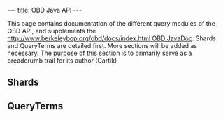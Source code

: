 ---
title: OBD Java API
---

This page contains documentation of the different query modules of the OBD API, and supplements the [[http://www.berkeleybop.org/obd/docs/index.html OBD JavaDoc]]. Shards and QueryTerms are detailed first. More sections will be added as necessary. The purpose of this section is to primarily serve as a breadcrumb trail for its author (Cartik)

==Shards==

==QueryTerms==